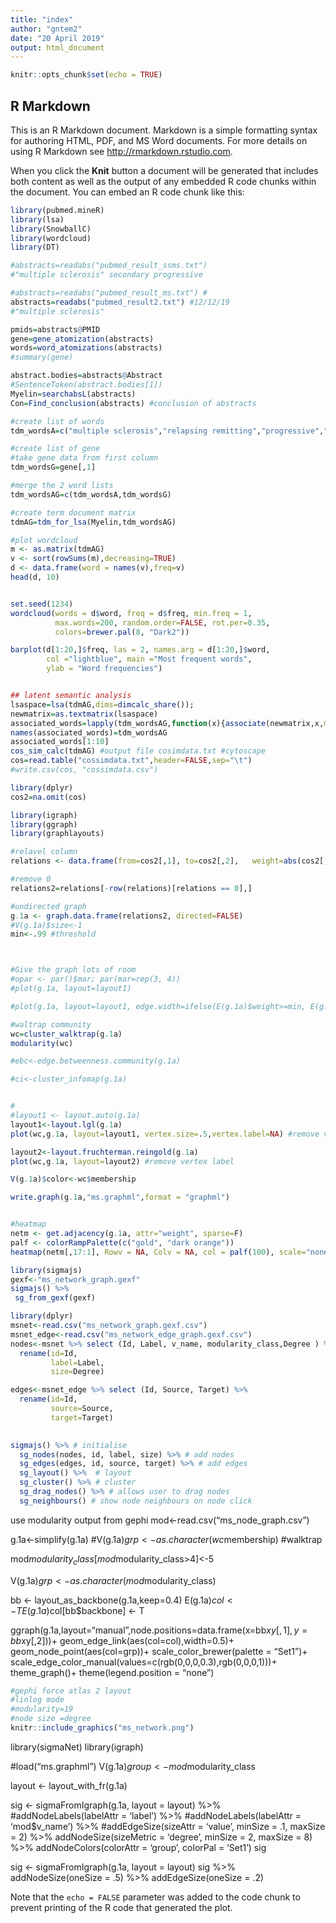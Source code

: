 ---
title: "index"
author: "gntem2"
date: "20 April 2019"
output: html_document
---

```{r setup, include=FALSE}
knitr::opts_chunk$set(echo = TRUE)
```

## R Markdown

This is an R Markdown document. Markdown is a simple formatting syntax for authoring HTML, PDF, and MS Word documents. For more details on using R Markdown see <http://rmarkdown.rstudio.com>.

When you click the **Knit** button a document will be generated that includes both content as well as the output of any embedded R code chunks within the document. You can embed an R code chunk like this:

```{r library}

library(pubmed.mineR)
library(lsa)
library(SnowballC)
library(wordcloud)
library(DT)

#abstracts=readabs("pubmed_result_ssms.txt") 
#"multiple sclerosis" secondary progressive

#abstracts=readabs("pubmed_result_ms.txt") #
abstracts=readabs("pubmed_result2.txt") #12/12/19
#"multiple sclerosis"

pmids=abstracts@PMID
gene=gene_atomization(abstracts)
words=word_atomizations(abstracts)
#summary(gene)

abstract.bodies=abstracts@Abstract
#SentenceToken(abstract.bodies[1])
Myelin=searchabsL(abstracts)
Con=Find_conclusion(abstracts) #conclusion of abstracts

#create list of words
tdm_wordsA=c("multiple sclerosis","relapsing remitting","progressive","inside-out","outside-in", "secondary","demyelination", "remyelination",  "biomarker","mri", "pathology" ,"neurodegeneration","disability", "stem cell","transplant","inflammation","virus-induced","anti-inflammatories","blood brain barrier","gut","gut-brain","microbiota") 

#create list of gene
#take gene data from first column
tdm_wordsG=gene[,1] 

#merge the 2 word lists
tdm_wordsAG=c(tdm_wordsA,tdm_wordsG)

#create term document matrix
tdmAG=tdm_for_lsa(Myelin,tdm_wordsAG)

#plot wordcloud
m <- as.matrix(tdmAG)
v <- sort(rowSums(m),decreasing=TRUE)
d <- data.frame(word = names(v),freq=v)
head(d, 10)


set.seed(1234)
wordcloud(words = d$word, freq = d$freq, min.freq = 1,
          max.words=200, random.order=FALSE, rot.per=0.35, 
          colors=brewer.pal(8, "Dark2"))

barplot(d[1:20,]$freq, las = 2, names.arg = d[1:20,]$word,
        col ="lightblue", main ="Most frequent words",
        ylab = "Word frequencies")


## latent semantic analysis
lsaspace=lsa(tdmAG,dims=dimcalc_share());
newmatrix=as.textmatrix(lsaspace)
associated_words=lapply(tdm_wordsAG,function(x){associate(newmatrix,x,measure="cosine",threshold="0.5")})
names(associated_words)=tdm_wordsAG
associated_words[1:10]
cos_sim_calc(tdmAG) #output file cosimdata.txt #cytoscape
cos=read.table("cossimdata.txt",header=FALSE,sep="\t")
#write.csv(cos, "cossimdata.csv")
```

```{r plot}

library(dplyr)
cos2=na.omit(cos)

library(igraph)
library(ggraph)
library(graphlayouts)

#relavel column
relations <- data.frame(from=cos2[,1], to=cos2[,2],   weight=abs(cos2[,3]))

#remove 0
relations2=relations[-row(relations)[relations == 0],] 

#undirected graph
g.1a <- graph.data.frame(relations2, directed=FALSE)
#V(g.1a)$size<-1
min<-.99 #threshold



#Give the graph lots of room
#opar <- par()$mar; par(mar=rep(3, 4)) 
#plot(g.1a, layout=layout1)

#plot(g.1a, layout=layout1, edge.width=ifelse(E(g.1a)$weight>=min, E(g.1a)$weight, NA)) 

#waltrap community
wc=cluster_walktrap(g.1a) 
modularity(wc)

#ebc<-edge.betweenness.community(g.1a)

#ci<-cluster_infomap(g.1a)


#
#layout1 <- layout.auto(g.1a)
layout1<-layout.lgl(g.1a)
plot(wc,g.1a, layout=layout1, vertex.size=.5,vertex.label=NA) #remove vertex label

layout2<-layout.fruchterman.reingold(g.1a)
plot(wc,g.1a, layout=layout2) #remove vertex label

V(g.1a)$color<-wc$membership

write.graph(g.1a,"ms.graphml",format = "graphml")


#heatmap
netm <- get.adjacency(g.1a, attr="weight", sparse=F) 
palf <- colorRampPalette(c("gold", "dark orange")) 
heatmap(netm[,17:1], Rowv = NA, Colv = NA, col = palf(100), scale="none", margins=c(10,10) )


```

```{r sigmajs}
library(sigmajs)
gexf<-"ms_network_graph.gexf"
sigmajs() %>% 
 sg_from_gexf(gexf) 

library(dplyr)
msnet<-read.csv("ms_network_graph.gexf.csv")
msnet_edge<-read.csv("ms_network_edge_graph.gexf.csv")
nodes<-msnet %>% select (Id, Label, v_name, modularity_class,Degree ) %>%
  rename(id=Id,
         label=Label,
         size=Degree)

edges<-msnet_edge %>% select (Id, Source, Target) %>%
  rename(id=Id,
         source=Source,
         target=Target)
  

sigmajs() %>% # initialise
  sg_nodes(nodes, id, label, size) %>% # add nodes
  sg_edges(edges, id, source, target) %>% # add edges
  sg_layout() %>%  # layout
  sg_cluster() %>% # cluster
  sg_drag_nodes() %>% # allows user to drag nodes
  sg_neighbours() # show node neighbours on node click

```

use modularity output from gephi
mod<-read.csv("ms_node_graph.csv")

g.1a<-simplify(g.1a)
#V(g.1a)$grp <- as.character(wc$membership) #walktrap

mod$modularity_class[mod$modularity_class>4]<-5

V(g.1a)$grp <- as.character(mod$modularity_class) 


bb <- layout_as_backbone(g.1a,keep=0.4)
E(g.1a)$col <- T
E(g.1a)$col[bb$backbone] <- T

ggraph(g.1a,layout="manual",node.positions=data.frame(x=bb$xy[,1],y=bb$xy[,2]))+
  geom_edge_link(aes(col=col),width=0.5)+
  geom_node_point(aes(col=grp))+
  scale_color_brewer(palette = "Set1")+
  scale_edge_color_manual(values=c(rgb(0,0,0,0.3),rgb(0,0,0,1)))+
  theme_graph()+
  theme(legend.position = "none")




```{r, out.width="400px" }
#gephi force atlas 2 layout
#linlog mode
#modularity=19
#node size =degree
knitr::include_graphics("ms_network.png")

```




library(sigmaNet)
library(igraph)

#load("ms.graphml")
V(g.1a)$group <- mod$modularity_class

layout <- layout_with_fr(g.1a)

sig <- sigmaFromIgraph(g.1a, layout = layout) %>%
  #addNodeLabels(labelAttr = 'label') %>%
  #addNodeLabels(labelAttr = 'mod$v_name') %>%
  #addEdgeSize(sizeAttr = 'value', minSize = .1, maxSize = 2) %>%
  addNodeSize(sizeMetric = 'degree', minSize = 2, maxSize = 8) %>%
  addNodeColors(colorAttr = 'group', colorPal = 'Set1')
sig

sig <- sigmaFromIgraph(g.1a, layout = layout)
sig %>%
  addNodeSize(oneSize = .5) %>%
  addEdgeSize(oneSize = .2)




Note that the `echo = FALSE` parameter was added to the code chunk to prevent printing of the R code that generated the plot.
